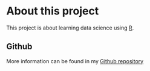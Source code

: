
# About this project

This project is about learning data science using [R](https://cran.r-project.org/).

## Github

More information can be found in my [Github repository](https://github.com/opalmen/IODS-project.git)
